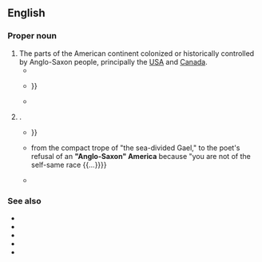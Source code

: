 ==English==

===Proper noun===
{{en-proper noun}}

# The parts of the American continent colonized or historically controlled by Anglo-Saxon people, principally the [[USA]] and [[Canada]].
#* {{quote-text|en|year=1970|author=Celso Furtado|title=Economic Development of Latin America: A Survey from Colonial Times to the Cuban Revolution|page=8|passage=In 1800 the population of the United States and Canada combined was 6 million whereas that of Latin America was over 19 million. By 1900, '''Anglo-Saxon America''' had a population of 81 million and Latin America only 63 million.}}
#* {{quote-text|en|year=1999|author=Mario Sáenz|title=The Identity of Liberation in Latin American Thought|page=101|passage=Nevertheless, during the nineteenth century there was a similar concern in both '''Anglo-Saxon America''' and Spanish America with "purification" of the blood {{...}}}}
#* {{quote-text|en|year=2006|author=Gary J Dorrien|title=The Making of American Liberal Theology|page=319|passage=The "[[manifest destiny]]" of '''Anglo-Saxon America''' was a favorite theme of [[Fourth of July]] orators}}
# {{synonym of|en|white America}}.
#* {{quote-text|en|year=1976|author=James Paul Rodechko|title=Patrick Ford and His Search for America: A Case Study of Irish-American Journalism, 1870-1913|page=218|passage=Excluded from '''Anglo-Saxon America''', Irish-Americans {{...}}}}
#* {{quote-text|en|year=1998|author=Matthew Frye Jacobson|title=Whiteness of a Different Color: European Immigrants and the Alchemy of Race|page=51|passage={{...}} from the compact trope of "the sea-divided Gael," to the poet's refusal of an '''"Anglo-Saxon" America''' because "you are not of the self-same race {{...}}}}
#* {{quote-text|en|year=2002|author=Donna R. Gabaccia|title=Immigration and American Diversity: A Social and Cultural History|page=132|passage=Many expressed their desire to join '''Anglo-Saxon America''' by adopting their forms of Protestantism.}}

===See also===
* {{l|en|North America}}
* {{l|en|Central America}}
* {{l|en|South America}}
* {{l|en|Latin America}}
* {{l|en|WASP}}